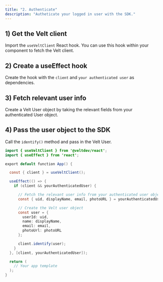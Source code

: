 ```yaml
---
title: "2. Authenticate"
description: "Autheticate your logged in user with the SDK."
---
```


## 1) Get the Velt client

Import the `useVeltClient` React hook. You can use this hook within your
component to fetch the Velt client.

## 2) Create a useEffect hook

Create the hook with the `client` and `your authenticated user` as dependencies.

## 3) Fetch relevant user info

Create a Velt User object by taking the relevant fields from your authenticated User object.

## 4) Pass the user object to the SDK

Call the `identify()` method and pass in the Velt User.

<RequestExample>

```java Authenticate
import { useVeltClient } from '@veltdev/react';
import { useEffect } from 'react';

export default function App() {

  const { client } = useVeltClient();

  useEffect(() => {
    if (client && yourAuthenticatedUser) {

      // Fetch the relevant user info from your authenticated user object.
      const { uid, displayName, email, photoURL } = yourAuthenticatedUser;

      // Create the Velt user object
      const user = {
        userId: uid,
        name: displayName,
        email: email,
        photoUrl: photoURL
      };

      client.identify(user);
    }
  }, [client, yourAuthenticatedUser]);

  return (
    // Your app template
  );
}

```

</RequestExample>
